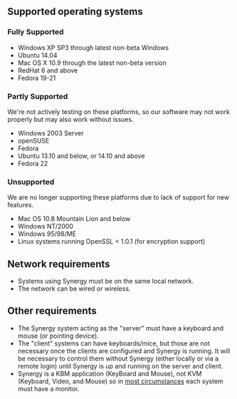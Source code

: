 ==Supported operating systems==

===Fully Supported===

* Windows XP SP3 through latest non-beta Windows
* Ubuntu 14.04
* Mac OS X 10.9 through the latest non-beta version
* RedHat 6 and above
* Fedora 19-21

===Partly Supported===

We're not actively testing on these platforms, so our software may not work properly but may also work without issues.

* Windows 2003 Server
* openSUSE
* Fedora
* Ubuntu 13.10 and below, or 14.10 and above
* Fedora 22

===Unsupported===

We are no longer supporting these platforms due to lack of support for new features.

* Mac OS 10.8 Mountain Lion and below
* Windows NT/2000
* Windows 95/98/ME
* Linux systems running OpenSSL < 1.0.1 (for encryption support)

==Network requirements==

* Systems using Synergy must be on the same local network.
* The network can be wired or wireless.

==Other requirements==

* The Synergy system acting as the "server" must have a keyboard and mouse (or pointing device).
* The "client" systems can have keyboards/mice, but those are not necessary once the clients are configured and Synergy is running. It will be necessary to control them without Synergy (either locally or via a remote login) until Synergy is up and running on the server and client.
* Synergy is a KBM application (KeyBoard and Mouse), not KVM (Keyboard, Video, and Mouse) so in [[Use as a KVM|most circumstances]] each system must have a monitor.